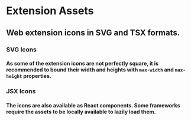 
# Extension Assets

## Web extension icons in SVG and TSX formats.

<NPM npm={props.npm} />

### SVG Icons

#### As some of the extension icons are not perfectly square, it is recommended to bound their width and heights with `max-width` and `max-height` properties.

<ExtensionsSvg />

### JSX Icons

#### The icons are also available as React components. Some frameworks require the assets to be locally available to lazily load them.

<ExtensionsJsx />

